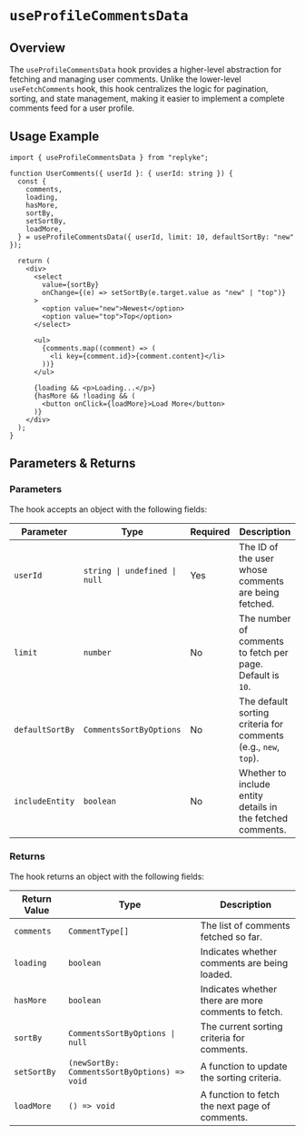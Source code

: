 # `useProfileCommentsData`

## Overview

The `useProfileCommentsData` hook provides a higher-level abstraction for fetching and managing user comments. Unlike the lower-level `useFetchComments` hook, this hook centralizes the logic for pagination, sorting, and state management, making it easier to implement a complete comments feed for a user profile.


## Usage Example

```tsx
import { useProfileCommentsData } from "replyke";

function UserComments({ userId }: { userId: string }) {
  const {
    comments,
    loading,
    hasMore,
    sortBy,
    setSortBy,
    loadMore,
  } = useProfileCommentsData({ userId, limit: 10, defaultSortBy: "new" });

  return (
    <div>
      <select
        value={sortBy}
        onChange={(e) => setSortBy(e.target.value as "new" | "top")}
      >
        <option value="new">Newest</option>
        <option value="top">Top</option>
      </select>

      <ul>
        {comments.map((comment) => (
          <li key={comment.id}>{comment.content}</li>
        ))}
      </ul>

      {loading && <p>Loading...</p>}
      {hasMore && !loading && (
        <button onClick={loadMore}>Load More</button>
      )}
    </div>
  );
}
```


## Parameters & Returns

### Parameters

The hook accepts an object with the following fields:

| Parameter        | Type                        | Required | Description                                                            |
|------------------|-----------------------------|----------|------------------------------------------------------------------------|
| `userId`         | `string \| undefined \| null` | Yes      | The ID of the user whose comments are being fetched.                   |
| `limit`          | `number`                   | No       | The number of comments to fetch per page. Default is `10`.             |
| `defaultSortBy`  | `CommentsSortByOptions`     | No       | The default sorting criteria for comments (e.g., `new`, `top`).        |
| `includeEntity`  | `boolean`                  | No       | Whether to include entity details in the fetched comments.             |

### Returns

The hook returns an object with the following fields:

| Return Value    | Type                                | Description                                                |
|-----------------|-------------------------------------|------------------------------------------------------------|
| `comments`      | `CommentType[]`                    | The list of comments fetched so far.                       |
| `loading`       | `boolean`                          | Indicates whether comments are being loaded.               |
| `hasMore`       | `boolean`                          | Indicates whether there are more comments to fetch.         |
| `sortBy`        | `CommentsSortByOptions \| null`     | The current sorting criteria for comments.                 |
| `setSortBy`     | `(newSortBy: CommentsSortByOptions) => void` | A function to update the sorting criteria.                |
| `loadMore`      | `() => void`                       | A function to fetch the next page of comments.             |
